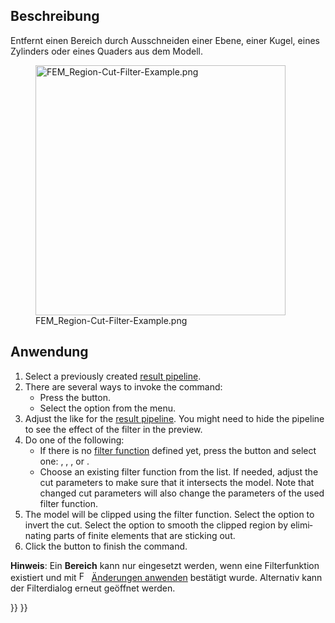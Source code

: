 <languages/>

{{Docnav/de
|[[FEM_PostFilterCutFunction/de| NachbereitungFilterSchnittfläche]]
|[[FEM_PostFilterContours/de| NachbereitungFilterKonturen]]
|[[FEM_Workbench/de|FEM]]
|IconL=FEM_PostFilterCutFunction.svg
|IconR=FEM_PostFilterContours.svg
|IconC=Workbench_FEM.svg
}}

<div lang="en" dir="ltr" class="mw-content-ltr">
{{GuiCommand
|Name=FEM PostFilterClipRegion
|MenuLocation=Results → Region Clip Filter
|Workbenches=[[FEM_Workbench|FEM]]
|SeeAlso=[[FEM_PostPipelineFromResult|FEM Result pipeline]], [[FEM_PostCreateFunctions|FEM Filter functions]], [[FEM_tutorial|FEM tutorial]]
}}
</div>

<span id="Description"></span>
==Beschreibung==

Entfernt einen Bereich durch Ausschneiden einer Ebene, einer Kugel, eines Zylinders oder eines Quaders aus dem Modell.

[[File:FEM_Region-Cut-Filter-Example.png|400px]]

{{Caption|Ein Filter Schnittbereich mit einer Kugel als Schnittfunktion.</br>
Die ursprüngliche Pipeline ist das halbtransparente Objekt.}}

<span id="Usage"></span>
==Anwendung==

<div lang="en" dir="ltr" class="mw-content-ltr">
# Select a previously created [[FEM_PostPipelineFromResult|result pipeline]].
# There are several ways to invoke the command:
#* Press the {{Button|[[Image:FEM_PostFilterClipRegion.svg|16px]] [[FEM_PostFilterClipRegion|Region Clip Filter]]}} button.
#* Select the {{MenuCommand|Results → [[Image:FEM_PostFilterClipRegion.svg|16px]] Region Clip Filter}} option from the menu.
# Adjust the {{MenuCommand|Result display options}} like for the [[FEM_PostPipelineFromResult|result pipeline]]. You might need to hide the pipeline to see the effect of the filter in the preview.
# Do one of the following:
#* If there is no [[FEM_PostCreateFunctions|filter function]] defined yet, press the {{Button|[[Image:List-add.svg|16px]] Create}} button and select one: {{MenuCommand|[[Image:FEM_PostCreateFunctionPlane.svg|16px]] [[FEM_PostCreateFunctionPlane|Plane]]}}, {{MenuCommand|[[Image:FEM_PostCreateFunctionSphere.svg|16px]] [[FEM_PostCreateFunctionSphere|Sphere]]}}, {{MenuCommand|[[Image:FEM_PostCreateFunctionCylinder.svg|16px]] [[FEM_PostCreateFunctionCylinder|Cylinder]]}}, or {{MenuCommand|[[Image:FEM_PostCreateFunctionBox.svg|16px]] [[FEM_PostCreateFunctionBox|Box]]}}.
#* Choose an existing filter function from the list. If needed, adjust the cut parameters to make sure that it intersects the model. Note that changed cut parameters will also change the parameters of the used filter function.
# The model will be clipped using the filter function. Select the {{MenuCommand|Inside Out}} option to invert the cut. Select the {{MenuCommand|Cut Cells}} option to smooth the clipped region by eliminating parts of finite elements that are sticking out.
# Click the {{Button|OK}} button to finish the command.
</div>

'''Hinweis''': Ein '''Bereich''' kann nur eingesetzt werden, wenn eine Filterfunktion existiert und mit [[Image:FEM_PostApplyChanges.svg|16px]] [[FEM_PostApplyChanges/de|Änderungen anwenden]] bestätigt wurde. Alternativ kann der Filterdialog erneut geöffnet werden.


{{Docnav/de
|[[FEM_PostFilterCutFunction/de| NachbereitungFilterSchnittfläche]]
|[[FEM_PostFilterContours/de| NachbereitungFilterKonturen]]
|[[FEM_Workbench/de|FEM]]
|IconL=FEM_PostFilterCutFunction.svg
|IconR=FEM_PostFilterContours.svg
|IconC=Workbench_FEM.svg
}}

{{FEM_Tools_navi{{#translation:}}}}
{{Userdocnavi{{#translation:}}}}